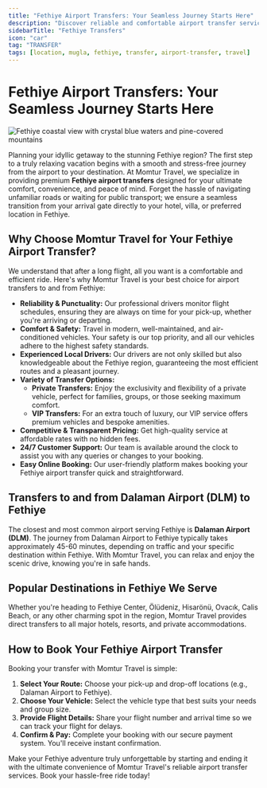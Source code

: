 ```yaml
---
title: "Fethiye Airport Transfers: Your Seamless Journey Starts Here"
description: "Discover reliable and comfortable airport transfer services to Fethiye from Dalaman Airport (DLM) and other hubs with Momtur Travel. Book your hassle-free private or shared transfer today for a smooth start to your Fethiye adventure."
sidebarTitle: "Fethiye Transfers"
icon: "car"
tag: "TRANSFER"
tags: [location, mugla, fethiye, transfer, airport-transfer, travel]
---
```


# Fethiye Airport Transfers: Your Seamless Journey Starts Here

![Fethiye coastal view with crystal blue waters and pine-covered mountains](https://images.unsplash.com/photo-1589308078059-be1415eab4c7?ixlib=rb-4.0.3&ixid=M3wxMjA3fDB8MHxwaG90by1wYWdlfHx8fGVufDB8fHx8fA%3D%3D&auto=format&fit=crop&w=1200&q=80)

Planning your idyllic getaway to the stunning Fethiye region? The first step to a truly relaxing vacation begins with a smooth and stress-free journey from the airport to your destination. At Momtur Travel, we specialize in providing premium **Fethiye airport transfers** designed for your ultimate comfort, convenience, and peace of mind. Forget the hassle of navigating unfamiliar roads or waiting for public transport; we ensure a seamless transition from your arrival gate directly to your hotel, villa, or preferred location in Fethiye.

## Why Choose Momtur Travel for Your Fethiye Airport Transfer?

We understand that after a long flight, all you want is a comfortable and efficient ride. Here's why Momtur Travel is your best choice for airport transfers to and from Fethiye:

*   **Reliability & Punctuality:** Our professional drivers monitor flight schedules, ensuring they are always on time for your pick-up, whether you're arriving or departing.
*   **Comfort & Safety:** Travel in modern, well-maintained, and air-conditioned vehicles. Your safety is our top priority, and all our vehicles adhere to the highest safety standards.
*   **Experienced Local Drivers:** Our drivers are not only skilled but also knowledgeable about the Fethiye region, guaranteeing the most efficient routes and a pleasant journey.
*   **Variety of Transfer Options:**
    *   **Private Transfers:** Enjoy the exclusivity and flexibility of a private vehicle, perfect for families, groups, or those seeking maximum comfort.
    *   **VIP Transfers:** For an extra touch of luxury, our VIP service offers premium vehicles and bespoke amenities.
*   **Competitive & Transparent Pricing:** Get high-quality service at affordable rates with no hidden fees.
*   **24/7 Customer Support:** Our team is available around the clock to assist you with any queries or changes to your booking.
*   **Easy Online Booking:** Our user-friendly platform makes booking your Fethiye airport transfer quick and straightforward.

## Transfers to and from Dalaman Airport (DLM) to Fethiye

The closest and most common airport serving Fethiye is **Dalaman Airport (DLM)**. The journey from Dalaman Airport to Fethiye typically takes approximately 45-60 minutes, depending on traffic and your specific destination within Fethiye. With Momtur Travel, you can relax and enjoy the scenic drive, knowing you're in safe hands.

## Popular Destinations in Fethiye We Serve

Whether you're heading to Fethiye Center, Ölüdeniz, Hisarönü, Ovacık, Calis Beach, or any other charming spot in the region, Momtur Travel provides direct transfers to all major hotels, resorts, and private accommodations.

## How to Book Your Fethiye Airport Transfer

Booking your transfer with Momtur Travel is simple:

1.  **Select Your Route:** Choose your pick-up and drop-off locations (e.g., Dalaman Airport to Fethiye).
2.  **Choose Your Vehicle:** Select the vehicle type that best suits your needs and group size.
3.  **Provide Flight Details:** Share your flight number and arrival time so we can track your flight for delays.
4.  **Confirm & Pay:** Complete your booking with our secure payment system. You'll receive instant confirmation.

Make your Fethiye adventure truly unforgettable by starting and ending it with the ultimate convenience of Momtur Travel's reliable airport transfer services. Book your hassle-free ride today!
